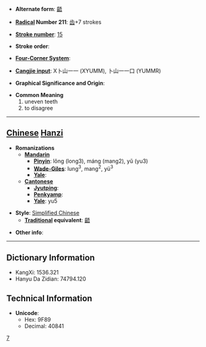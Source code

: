 * '''Alternate form''': [[齬]]

* '''[[Wiktionary:Chinese radical index| Radical]] Number 211''': [[Wiktionary:Chinese radical index 齿|齿]]+7 strokes

* '''[[Wiktionary:Chinese total strokes index|Stroke number]]''': [[Wiktionary:Chinese total strokes index 15|15]]

* '''Stroke order''': 

* '''[[Wiktionary:Chinese four corner index|Four-Corner System]]''': 

* '''[[Wiktionary:Chinese Cangjie index|Cangjie input]]''': X卜山一一 (XYUMM), 卜山一一口 (YUMMR)

* '''Graphical Significance and Origin''': 

* '''Common Meaning'''
*#uneven teeth
*# to disagree


----

== [[Chinese]] [[Hanzi]] ==

* '''Romanizations'''
** '''[[Mandarin]]'''
*** '''[[Pinyin]]''': lǒng (long3), máng (mang2), yǔ (yu3)
*** '''[[Wade-Giles]]''': lung<sup>3</sup>, mang<sup>2</sup>, yü<sup>3</sup>
*** '''[[Yale]]''': 
** '''[[Cantonese]]'''
*** '''[[Jyutping]]''':
*** '''[[Penkyamp]]''': 
*** '''[[Yale]]''': yu5

* '''Style''': [[Simplified Chinese]] 
** '''[[Traditional Chinese|Traditional]] equivalent''': [[齬]]

* '''Other info''': 

----

== Dictionary Information ==

* KangXi: 1536.321
* Hanyu Da Zidian: 74794.120

== Technical Information ==

* '''Unicode''':
** Hex: 9F89
** Decimal: 40841
[[Category:⻮|7]]